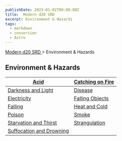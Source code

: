 ```yaml
---
publishDate: 2023-01-02T00:00:00Z
title:  Modern d20 SRD 
excerpt: Environment & Hazards
tags:
  - markdown
  - conversion
  - Astro
---
```


[ Modern d20 SRD ](/#modernD20) > Environment & Hazards

##  Environment & Hazards

| [ Acid ](modern-d20-srd-environment-hazards-acid) | [ Catching on Fire ](modern-d20-srd-environment-hazards-catching-on-fire) |
|---|---|
| [ Darkness and Light ](modern-d20-srd-environment-hazards-darkness-light) | [ Disease ](modern-d20-srd-environment-hazards-disease) |
| [ Electricity ](modern-d20-srd-environment-hazards-electricity) | [ Falling Objects ](modern-d20-srd-environment-hazards-falling-objects) |
| [ Falling ](modern-d20-srd-environment-hazards-falling) | [ Heat and Cold ](modern-d20-srd-environment-hazards-heat-cold) |
| [ Poison ](modern-d20-srd-environment-hazards-poison) | [ Smoke ](modern-d20-srd-environment-hazards-smoke) |
| [ Starvation and Thirst ](modern-d20-srd-environment-hazards-starvation-thirst) | [ Strangulation ](modern-d20-srd-environment-hazards-strangulation) |
| [ Suffocation and Drowning ](modern-d20-srd-environment-hazards-suffocation-drowning) |
